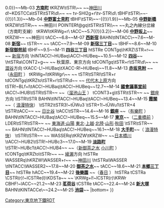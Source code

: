 {{Routemap|collapse=yes|title=丸之內線|title-bg=#e60012|title-color=white|inline=<includeonly>yes</includeonly>|top=
*[[File:BSicon BAHN.svg|20px]]：[[特別急行列車|特急]]停靠站，[[File:BSicon LDER.svg|20px]]：[[新幹線]]停靠站，[[File:BSicon lINT.svg|20px]]JR、私鐵接續站
*[[File:BSicon lACC.svg|20px]][[File:BSicon lINTACC.svg|20px]]：設有連接地面－月台的無障礙設備
*[[File:BSicon_XBHF-L.svg|14px]][[File:BSicon_XBHF-R.svg|14px]]：可進行[[跨月台轉車站|跨月台轉乘]]的[[四線鐵路#方向別複複線|方向別複複線]]車站
|map=
tKINTACCa~~0.0~~M-01 '''[[荻窪站|荻窪]]'''~~{{rint|ja|jreast}}{{rint|ja|ecr}}
tBHF~~1.5~~M-02 '''[[南阿佐谷站|南阿佐谷]]'''
tBHF~~2.7~~M-03 '''[[新高圓寺站|新高圓寺]]'''
tBHF~~3.6~~M-04 '''[[東高圓寺站|東高圓寺]]'''
tBHF~~4.6~~M-05 '''[[新中野站|新中野]]'''
tKBHFa\tSTR\~~{{BSkm{{!}}-{{!}}0.0}}~~Mb-03 '''[[方南町站|方南町]]'''
tKRZW\tSTR\~~ ~~[[神田川 (東京都)|神田川]]
d!~KDSTCCa\tSTR\tSTR\d\~~ ~~{{link-ja|中野車輛基地|中野車両基地|中野檢車區·中野工場}}
tv-SHI2g+r\tv-STR\d\
tBHF\tSTR\~~{{BSkm{{!}}-{{!}}1.3}}~~Mb-04 '''[[中野富士見町站|中野富士見町]]'''
tBHF\tSTR\~~{{BSkm{{!}}-{{!}}1.9}}~~Mb-05 '''[[中野新橋站|中野新橋]]'''
tKRZW\tSTR\~~ ~~神田川
POINTERf@gq\tSTR\tSTR\\~~ ~~丸之內線分岔線（方南町支線）
tKRWl\tKRWg+r\
tACC~~{{BSkm{{!}}5.7{{!}}3.2}}~~M-06 '''[[中野坂上站|中野坂上]]'''~~{{rint|tokyo|e}}
tKRZW~~ ~~神田川
tACC~~6.8~~M-07 '''[[西新宿站|西新宿]]'''
BAHN\tINTACC\~~7.6~~M-08 '''[[新宿站|新宿]]'''~~{{rint|ja|jreast}}{{rint|ja|ecr}} {{rint|ja|ecs}} {{rint|ja|eyt}} {{rint|ja|esk}} {{rint|ja|ess}}
tSTR~~ ~~{{rint|saitama|ss}} {{rint|tokyo|ko}} {{rint|tokyo|oh}} {{rint|tokyo|s}} {{rint|tokyo|e}}
tACC~~7.9~~M-09 '''[[新宿三丁目站|新宿三丁目]]'''~~{{rint|tokyo|f}} {{rint|tokyo|s}}
tBHF~~8.6~~M-10 '''[[新宿御苑前站|新宿御苑前]]'''
tBHF~~9.5~~M-11 '''[[四谷三丁目站|四谷三丁目]]'''
htSTRe
CONTgq\hKRZ\STR+r~~ ~~{{rmri|L}}{{rint|ja|jreast}} [[新宿站|新宿]]方向
\hINTACC!~HUBaq\ACC!~HUBeq~~10.5~~M-12 '''[[四谷站|四谷]]'''~~{{rint|ja|jreast}}{{rint|ja|ecr}} {{rint|ja|ecs}}{{rint|tokyo|n}}
\htSTRa\CONT2+g~~ ~~{{rint|ja|jreast}} 秋葉原、東京方向{{rmri|c2}}
tdCONTgq\tSTR+r\tSTR\d\~~ ~~{{rmri|L}}{{rint|tokyo|g}} [[澀谷站|澀谷]]方向
tXACC-L!~HUBaq\tXACC-R!~HUBeq\~~11.8~~M-13 '''[[赤坂見附站|赤坂見附]]''' {{rint|tokyo|g}}~~（[[永田町站|永田町]] {{rint|tokyo|n}} {{rint|tokyo|z}} {{rint|tokyo|y}}）
tKRWg+l\tKRWgr\~~ ~~{{link-ja|聯絡線|連絡線}}
tSTR\tSTRl\tSTR+r
tdCONTgq\tKRZto\tSTR+r\tSTR\d~~ ~~{{rmri|L}}{{rint|tokyo|c}} [[代代木上原站|代代木上原]]方向
tSTR!~BLf+l\tACC!~HUBaq\tACC!~HUBeq~~12.7~~M-14 '''[[國會議事堂前站|國會議事堂前]]''' {{rint|tokyo|c}}
tACC!~lHUB\tSTR\tSTR~~ ~~（[[溜池山王站|溜池山王]] {{rint|tokyo|g}} {{rint|tokyo|n}}）
tCONT3+g\tSTR\tSTR~~ ~~{{rmri|c3}}{{rint|tokyo|g}} [[銀座站 (日本)|銀座]]方向
\tSTR\tSTR
BAHN\tINTACC!~HUBaq\tACC!~HUBeq~~13.4~~M-15 '''[[霞關站 (東京都)|霞關]]'''~~{{rint|tokyo|c}}（{{rint|tokyo|o}} [[浪漫特快]]）{{rint|tokyo|h}}
\tSTR2\tSTR3!~tÜWu3
\tSTR+1!~tÜWu1\tSTR+4
\tSTR\tACC~~ ~~{{rint|tokyo|c}} [[日比谷站|日比谷]]
\tACC\tSTR~~14.4~~M-16 '''[[銀座站 (日本)|銀座]]''' {{rint|tokyo|g}} {{rint|tokyo|h}}~~（[[有樂町站|有樂町]] {{rint|ja|jreast}}{{rint|tokyo|y}}）
BAHN\tINTACC!~HUBaq\tACC!~HUBeq~~15.5~~M-17 '''[[東京站|東京]]'''~~（[[二重橋前站|二重橋前]] {{rint|tokyo|c}}）
LDER\tSTR\tSTR~~ ~~{{rint|ja|新幹線|東海道}} [[東海道·山陽新幹線|東海道·山陽]] {{rint|ja|新幹線|東北}} [[東北新幹線|東北]]·[[上越新幹線|上越]]·[[北陸新幹線|北陸]]·[[山形新幹線|山形]]·[[秋田新幹線|秋田]]
\tSTR\tSTR~~ ~~{{rint|ja|jreast}}{{rint|ja|eto}} {{rint|ja|eut}} {{rint|ja|etk}} {{rint|ja|ejr}} {{rint|ja|ecr}} {{rint|ja|eky}} {{rint|ja|eyt}} {{rint|ja|ekt}} {{rint|ja|eyk}} {{rint|ja|esr}}
BAHN\tINTACC!~HUBaq\tACC!~HUBeq~~16.1~~M-18 '''[[大手町站 (東京都)|大手町]]'''~~{{rint|tokyo|c}}（{{rint|tokyo|o}} [[浪漫特快]]）
\tSTR\tSTR~~ ~~{{rint|tokyo|z}} {{rint|tokyo|t}} {{rint|tokyo|i}}
WASSERq\tKRZW\tKRZW~~ ~~[[日本橋川]]
\tACC!~HUB2\tSTR!~HUBc3~~17.0~~M-19 '''[[淡路町站|淡路町]]'''
\tSTR!~HUBc1\tACC!~HUB4~~ ~~（[[新御茶之水站|新御茶之水]] {{rint|tokyo|c}} [[小川町站 (東京都)|小川町]] {{rint|tokyo|s}}）
tCONTgq\tKRZto\tSTRr~~ ~~{{rmri|L}}{{rint|tokyo|c}} [[綾瀨站|綾瀨]]方向
htSTRe
WASSERq\hKRZW\WASSER+r~~ ~~[[神田川 (東京都)|神田川]]
\htSTRa\WASSER
\tINTACC\WASSER2~~17.8~~M-20 '''[[御茶之水站|御茶之水]]'''~~{{rint|ja|jreast}}{{rint|ja|ecr}} {{rint|ja|ecs}}
tACC~~18.6~~M-21 '''[[本鄉三丁目站|本鄉三丁目]]'''~~{{rint|tokyo|e}}
htSTRe
hACC~~19.4~~M-22 '''[[後樂園站|後樂園]]''' {{rint|tokyo|n}}~~（[[春日站 (東京都)|春日]] {{rint|tokyo|e}} {{rint|tokyo|i}}）
htSTRa
tCSTRa
\CSTR(r)!~lCSTRe(l)\KDSTa~~ ~~{{link-ja|小石川車輛基地|小石川車両基地|中野檢車區小石川分室·小石川CR}}
\KRWg+l!~lCSTR(r)\KRWr
CBHF!~lACC~~21.2~~M-23 '''[[茗荷谷站|茗荷谷]]'''
tCSTRe
tACC~~22.4~~M-24 '''[[新大塚站|新大塚]]'''
BAHN\tKINTACCe\~~24.2~~M-25 '''[[池袋站|池袋]]'''~~{{rint|ja|jreast}}{{rint|ja|eyt}} {{rint|ja|esk}} {{rint|ja|ess}} {{rint|saitama|si}} {{rint|tokyo|tj}} {{rint|tokyo|f}} {{rint|tokyo|y}}
|bottom={{navbar|東京地下鐵RDT/丸之內線}}
}}<noinclude>{{rdt intro|[[丸之內線|東京地下鐵丸之內線]]}}

[[Category:東京地下鐵RDT]]
[[Category:丸之內線| ]]

</noinclude>